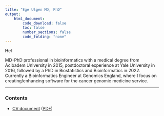 ```yaml
---
title: "Ege Ulgen MD, PhD"
output:
    html_document:
        code_download: false
        toc: false
        number_sections: false
        code_folding: "none"
---
```


Hel

MD-PhD professional in bioinformatics with a medical degree from Acibadem University in 2015, postdoctoral experience at Yale University in 2016, followed by a PhD in Biostatistics and Bioinformatics in 2022. Currently a Bioinformatics Engineer at Genomics England, where I focus on creating/enhancing software for the cancer genomic medicine service.

***

### Contents

<!-- Placeholder of Table of Contents on the homepage, with links to the actual page and PDF version -->

- [CV document](./CV.html) ([PDF](./CV.pdf))

